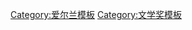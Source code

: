 {{Navbox
| name      = 鲁尼爱尔兰文学奖
| title     = [[鲁尼爱尔兰文学奖]]
| state = {{{state|autocollapse}}}
| bodyclass = hlist
| listclass = hlist
| image     = [[File:Book.svg|50px]]
| below     = 
* [[丹·鲁尼]]
* [[奥斯卡·王尔德中心]]

| group1 =  
| list1  = 
* [[Heno Magee]] (1976)
* [[Desmond Hogan]] (1977)
* [[Peter Sheridan]] (1978)
* [[Kate Cruise O'Brien]] (1979)
* [[Bernard Farrell]] (1980)
* [[尼尔·乔丹]] (1981)
* [[Medbh McGuckian]]/Special Prize: [[Seán Ó Tuama]] & [[Thomas Kinsella]] (1982)
* [[Dorothy Nelson (Irish author)|Dorothy Nelson]] (1983)
* [[Ronan Sheehan]] (1984)
* [[Frank McGuinness]] (1985)
* [[Paul Mercier (playwright)|Paul Mercier]] (1986)
* [[Deirdre Madden]] (1987)
* [[Glenn Patterson]] (1988)
* [[Robert McLiam Wilson]] (1989)
* [[Mary Dorcey]] (1990)
* [[安妮·恩莱特]] (1991)
* [[Hugo Hamilton (writer)|Hugo Hamilton]] (1992)
* [[Gerard Fanning]] (1993)
* [[科拉姆·麦卡恩]] (1994)
* [[Philip MacCann]] (1995)
* [[Mike McCormack (writer)|Mike McCormack]] (1996)
* [[Anne Haverty]] (1997)
* [[David Wheatley (poet)|David Wheatley]] (1998)
* [[Mark O'Rowe]] (1999)
* [[克莱尔·吉根]] (2000)
* [[Keith Ridgway]] (2001)
* [[Caitríona O'Reilly]] (2002)
* [[Eugene O'Brien (playwright)|Eugene O'Brien]] (2003)
* [[Claire Kilroy]] (2004)
* [[Nick Laird]] (2005)
* [[Philip Ó Ceallaigh]] (2006)
* [[凯文·巴里]] (2007)
* [[Leontia Flynn]] (2008)
* [[Kevin Power]] (2009)
* [[Leanne O'Sullivan]] (2010)
* [[Lucy Caldwell]] (2011)
* [[Nancy Harris]] (2012)
* [[Ciarán Collins]] (2013)
* [[Colin Barrett (writer)|Colin Barrett]] (2014)
* [[Sara Baume]] (2015)
* [[Doireann Ní Ghríofa]] (2016)

}}<noinclude>
{{collapsible option}}
[[Category:爱尔兰模板]]
[[Category:文学奖模板]]
</noinclude>